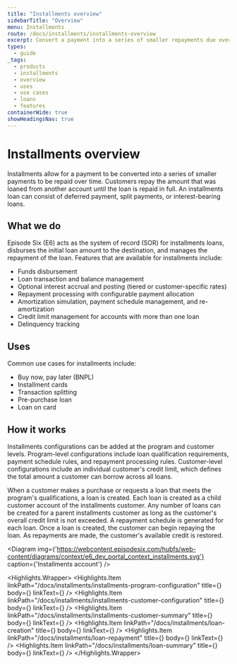 ```yaml
---
title: "Installments overview"
sidebarTitle: "Overview"
menu: Installments
route: /docs/installments/installments-overview
excerpt: Convert a payment into a series of smaller repayments due over time.
types: 
  - guide
_tags:
  - products
  - installments
  - overview
  - uses
  - use cases
  - loans
  - features
containerWide: true
showHeadingsNav: true
---
```



# Installments overview

Installments allow for a payment to be converted into a series of smaller payments to be repaid over time. Customers repay the amount that was loaned from another account until the loan is repaid in full. An installments loan can consist of deferred payment, split payments, or interest-bearing loans.

## What we do

Episode Six (E6) acts as the system of record (SOR) for installments loans, disburses the initial loan amount to the destination, and manages the repayment of the loan. Features that are available for installments include:

- Funds disbursement
- Loan transaction and balance management
- Optional interest accrual and posting (tiered or customer-specific rates)
- Repayment processing with configurable payment allocation
- Amortization simulation, payment schedule management, and re-amortization
- Credit limit management for accounts with more than one loan
- Delinquency tracking

## Uses

Common use cases for installments include:

- Buy now, pay later (BNPL)
- Installment cards
- Transaction splitting
- Pre-purchase loan
- Loan on card

## How it works

Installments configurations can be added at the program and customer levels. Program-level configurations include loan qualification requirements, payment schedule rules, and repayment processing rules. Customer-level configurations include an individual customer's credit limit, which defines the total amount a customer can borrow across all loans.

When a customer makes a purchase or requests a loan that meets the program's qualifications, a loan is created. Each loan is created as a child customer account of the installments customer. Any number of loans can be created for a parent installments customer as long as the customer's overall credit limit is not exceeded. A repayment schedule is generated for each loan. Once a loan is created, the customer can begin repaying the loan. As repayments are made, the customer's available credit is restored.

<Diagram
    img={'https://webcontent.episodesix.com/hubfs/web-content/diagrams/context/e6_dev_portal_context_installments.svg'}
    caption={'Installments account'}
/>

<Highlights.Wrapper>
    <Highlights.Item
      linkPath="/docs/installments/installments-program-configuration"
      title={<Trans i18nKey="home-resource-1-installments-title" />}
      body={<Trans i18nKey="home-resource-1-installments-body" />}
      linkText={<Trans i18nKey="learn-more" />}
    />
    <Highlights.Item
      linkPath="/docs/installments/installments-customer-configuration"
      title={<Trans i18nKey="home-resource-2-installments-title" />}
      body={<Trans i18nKey="home-resource-2-installments-body" />}
      linkText={<Trans i18nKey="learn-more" />}
    />
    <Highlights.Item
      linkPath="/docs/installments/installments-customer-summary"
      title={<Trans i18nKey="home-resource-3-installments-title" />}
      body={<Trans i18nKey="home-resource-3-installments-body" />}
      linkText={<Trans i18nKey="learn-more" />}
    />
    <Highlights.Item
      linkPath="/docs/installments/loan-creation"
      title={<Trans i18nKey="home-resource-4-installments-title" />}
      body={<Trans i18nKey="home-resource-4-installments-body" />}
      linkText={<Trans i18nKey="learn-more" />}
    />
    <Highlights.Item
      linkPath="/docs/installments/loan-repayment"
      title={<Trans i18nKey="home-resource-5-installments-title" />}
      body={<Trans i18nKey="home-resource-5-installments-body" />}
      linkText={<Trans i18nKey="learn-more" />}
    />
    <Highlights.Item
      linkPath="/docs/installments/loan-summary"
      title={<Trans i18nKey="home-resource-6-installments-title" />}
      body={<Trans i18nKey="home-resource-6-installments-body" />}
      linkText={<Trans i18nKey="learn-more" />}
    />
</Highlights.Wrapper>
